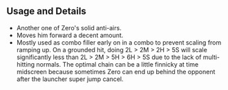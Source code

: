 ## Usage and Details

- Another one of Zero's solid anti-airs.
- Moves him forward a decent amount.
- Mostly used as combo filler early on in a combo to prevent scaling from ramping up. On a grounded hit, doing <InputBlock>2L > 2M > 2H > 5S</InputBlock>
  will scale significantly less than <InputBlock>2L > 2M > 5H > 6H > 5S</InputBlock>
  due to the lack of multi-hitting normals. The optimal chain can be a little finnicky at time midscreen because sometimes Zero can end up behind the opponent after the launcher super jump cancel.
